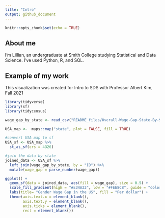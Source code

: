 ---
title: "Intro"
output: github_document
---

```{r setup, include=FALSE}
knitr::opts_chunk$set(echo = TRUE)
```


## About me
I'm Lillian, an undergraduate at Smith College studying Statistical and Data Science. I've used Python, R, and SQL. 

## Example of my work

This visualization was created for Intro to SDS with Professor Albert Kim, Fall 2021

```{r, echo = FALSE, message = FALSE}
library(tidyverse)
library(sf)
library(tidycensus)

wage_gap_by_state <- read_csv("README_files/Overall-Wage-Gap-State-By-State.csv")

USA_map <-  maps::map("state", plot = FALSE, fill = TRUE)

#convert USA map to sf
USA_sf <- USA_map %>% 
  st_as_sf(crs = 4326)

#join the data by state 
joined_data <- USA_sf %>%
  left_join(wage_gap_by_state, by = "ID") %>%
  mutate(wage_gap = parse_number(wage_gap))
```

```{r, echo = FALSE}
ggplot() +
  geom_sf(data = joined_data, aes(fill = wage_gap), size = 0.5) +
  scale_fill_gradient(high = "#E34A33", low = "#FEE8C8", guide = "colorbar") +
  labs(title= "Gender Wage Gap in the US", fill = "Per dollar") +
  theme(axis.text.x = element_blank(),
        axis.text.y = element_blank(),
        axis.ticks = element_blank(),
        rect = element_blank())
```
